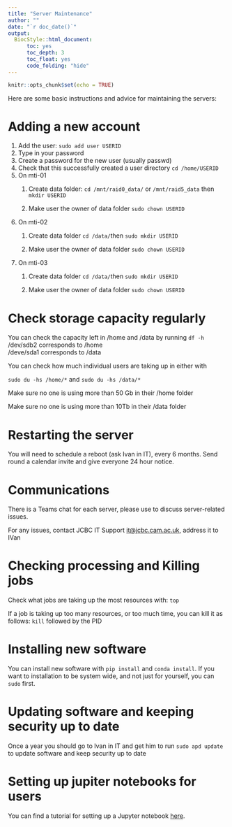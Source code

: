 ```yaml
---
title: "Server Maintenance"
author: ""
date: "`r doc_date()`"
output:
  BiocStyle::html_document:
      toc: yes
      toc_depth: 3
      toc_float: yes
      code_folding: "hide" 
---
```


```r
knitr::opts_chunk$set(echo = TRUE)
```

Here are some basic instructions and advice for maintaining the servers:

# Adding a new account

1.  Add the user: `sudo add user USERID`
2.  Type in your password
3.  Create a password for the new user (usually passwd)
4.  Check that this successfully created a user directory `cd /home/USERID`
5.  On mti-01
    1.  Create data folder: `cd /mnt/raid0_data/` or `/mnt/raid5_data` then `mkdir USERID`

    2.  Make user the owner of data folder `sudo chown USERID`
6.  On mti-02
    1.  Create data folder `cd /data/`then `sudo mkdir USERID`

    2.  Make user the owner of data folder `sudo chown USERID`
7.  On mti-03
    1.  Create data folder `cd /data/`then `sudo mkdir USERID`

    2.  Make user the owner of data folder `sudo chown USERID`

# Check storage capacity regularly 

You can check the capacity left in /home and /data by running `df -h`\
/dev/sdb2 corresponds to /home\
/deve/sda1 corresponds to /data

You can check how much individual users are taking up in either with

`sudo du -hs /home/*` and `sudo du -hs /data/*`

Make sure no one is using more than 50 Gb in their /home folder

Make sure no one is using more than 10Tb in their /data folder

# Restarting the server

You will need to schedule a reboot (ask Ivan in IT), every 6 months. Send round a calendar invite and give everyone 24 hour notice.

# Communications

There is a Teams chat for each server, please use to discuss server-related issues.

For any issues, contact JCBC IT Support [it\@jcbc.cam.ac.uk](mailto:it@jcbc.cam.ac.uk){.email}, address it to IVan

# Checking processing and Killing jobs

Check what jobs are taking up the most resources with: `top`

If a job is taking up too many resources, or too much time, you can kill it as follows: `kill` followed by the PID

# Installing new software

You can install new software with `pip install` and `conda install`. If you want to installation to be system wide, and not just for yourself, you can `sudo` first.

# Updating software and keeping security up to date

Once a year you should go to Ivan in IT and get him to run `sudo apd update` to update software and keep security up to date

# Setting up jupiter notebooks for users

You can find a tutorial for setting up a Jupyter notebook [here](https://www.dropbox.com/s/nh21x2f2bzcw9ya/Jupyter%20Notebook%20on%20the%20server-20230119_120326-Meeting%20Recording.mp4?dl=0).
